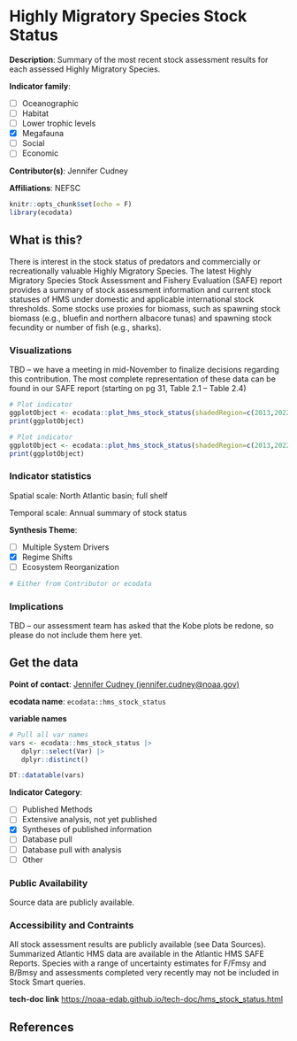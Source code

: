 # Highly Migratory Species Stock Status

**Description**: Summary of the most recent stock assessment results for each assessed Highly Migratory Species.

**Indicator family**: 

- [ ] Oceanographic
- [ ] Habitat
- [ ] Lower trophic levels
- [X] Megafauna
- [ ] Social
- [ ] Economic

**Contributor(s)**: Jennifer Cudney

**Affiliations**: NEFSC

```r
knitr::opts_chunk$set(echo = F)
library(ecodata)
```
## What is this?
There is interest in the stock status of predators and commercially or recreationally valuable Highly Migratory Species. The latest Highly Migratory Species Stock Assessment and Fishery Evaluation (SAFE) report provides a summary of stock assessment information and current stock statuses of HMS under domestic and applicable international stock thresholds. Some stocks use proxies for biomass, such as spawning stock biomass (e.g., bluefin and northern albacore tunas) and spawning stock fecundity or number of fish (e.g., sharks).

### Visualizations
TBD – we have a meeting in mid-November to finalize decisions regarding this contribution. The most complete representation of these data can be found in our SAFE report (starting on pg 31, Table 2.1 – Table 2.4)

```r
# Plot indicator
ggplotObject <- ecodata::plot_hms_stock_status(shadedRegion=c(2013,2022))
print(ggplotObject)
```
```r
# Plot indicator
ggplotObject <- ecodata::plot_hms_stock_status(shadedRegion=c(2013,2022),report='NewEngland')
print(ggplotObject)
```
### Indicator statistics 
Spatial scale: North Atlantic basin; full shelf

Temporal scale: Annual summary of stock status

**Synthesis Theme**:

- [ ] Multiple System Drivers
- [X] Regime Shifts
- [ ] Ecosystem Reorganization

```r
# Either from Contributor or ecodata
```

### Implications
TBD – our assessment team has asked that the Kobe plots be redone, so please do not include them here yet.

## Get the data

**Point of contact**: [Jennifer Cudney (jennifer.cudney@noaa.gov)](Jennifer Cudney (jennifer.cudney@noaa.gov)){.email}

**ecodata name**: `ecodata::hms_stock_status`

**variable names**

```r
# Pull all var names
vars <- ecodata::hms_stock_status |>
   dplyr::select(Var) |>
   dplyr::distinct()

DT::datatable(vars)
```
**Indicator Category**:

- [ ] Published Methods
- [ ] Extensive analysis, not yet published
- [X] Syntheses of published information
- [ ] Database pull
- [ ] Database pull with analysis
- [ ] Other

### Public Availability

Source data are publicly available.

### Accessibility and Contraints

All stock assessment results are publicly available (see Data Sources). Summarized Atlantic HMS data are available in the Atlantic HMS SAFE Reports. Species with a range of uncertainty estimates for F/Fmsy and B/Bmsy and assessments completed very recently may not be included in Stock Smart queries.

**tech-doc link**
<https://noaa-edab.github.io/tech-doc/hms_stock_status.html>

## References

